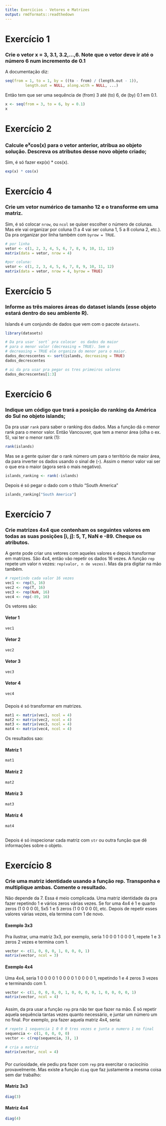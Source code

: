 ```yaml
---
title: Exercícios - Vetores e Matrizes
output: rmdformats::readthedown
---
```


# Exercício 1
### Crie o vetor x = 3, 3.1, 3.2,…,6. Note que o vetor deve ir até o número 6 num incremento de 0.1

A documentação diz:
```r
seq(from = 1, to = 1, by = ((to - from) / (length.out - 1)),
         length.out = NULL, along.with = NULL, ...)
```

Então tem que ser uma sequência de (from) 3 até (to) 6, de (by) 0.1 em 0.1.
```r
x <- seq(from = 3, to = 6, by = 0.1)
x
```

# Exercício 2
### Calcule e^x^cos(x) para o vetor anterior, atribua ao objeto solução. Descreva os atributos desse novo objeto criado;

Sim, é só fazer exp(x) * cos(x).
```r
exp(x) * cos(x)
```

# Exercício 4
### Crie um vetor numérico de tamanho 12 e o transforme em uma matriz.

Sim, é só colocar `nrow`, ou `ncol` se quiser escolher o número de colunas.
Mas ele vai organizar por coluna (1 a 4 vai ser coluna 1, 5 a 8 coluna 2, etc.).
Da pra organizar por linha também com `byrow = TRUE`.

```r
# por linha
vetor <- c(1, 2, 3, 4, 5, 6, 7, 8, 9, 10, 11, 12)
matrix(data = vetor, nrow = 4)

#por coluna:
vetor <- c(1, 2, 3, 4, 5, 6, 7, 8, 9, 10, 11, 12)
matrix(data = vetor, nrow = 4, byrow = TRUE)
```

# Exercício 5
### Informe as três maiores áreas do dataset islands (esse objeto estará dentro do seu ambiente R).

Islands é um conjundo de dados que vem com o pacote `datasets`.
```r
library(datasets)

# Da pra usar `sort` pra colocar  os dados do maior
# para o menor valor (decreasing = TRUE). Sem o
# decreasing = TRUE ele organiza do menor para o maior.
dados_decrescentes <- sort(islands, decreasing = TRUE)
dados_decrescentes

# ai da pra usar pra pegar os tres primeiros valores
dados_decrescentes[1:3]
```

# Exercício 6
### Indique um código que trará a posição do ranking da América do Sul no objeto islands;

Da pra usar `rank` para saber o ranking dos dados. Mas a função
dá o menor rank para o menor valor. Então Vancouver, que tem a menor
área (olha o ex. 5), vai ter o menor rank (1):

```r
rank(islands)
```

Mas se a gente quiser dar o rank número um para o território de
maior área, da para inverter os dados usando o sinal de (-). Assim
o menor valor vai ser o que era o maior (agora será o mais
negativo).

```r
islands_ranking <- rank(-islands)
```

Depois é só pegar o dado com o título "South America"

```r
islands_ranking["South America"]
```

# Exercício 7
### Crie matrizes 4x4 que contenham os seguintes valores em todas as suas posições [i, j]: 5, T, NaN e -89. Cheque os atributos. {.tabset .tabset-fade .tabset-pills}

A gente pode criar uns vetores com aqueles valores e depois transformar em matrizes. São 4x4, então vão
repetir os dados 16 vezes. A função `rep` repete um valor n vezes: `rep(valor, n de vezes)`. Mas da pra
digitar na mão também.

```r
# repetindo cada valor 16 vezes
vec1 <- rep(5, 16)
vec2 <- rep(T, 16)
vec3 <- rep(NaN, 16)
vec4 <- rep(-89, 16)
```

Os vetores são:

#### Vetor 1
```r
vec1
```
#### Vetor 2
```r
vec2
```

#### Vetor 3
```r
vec3
```

#### Vetor 4
```r
vec4
```

### {.tabset .tabset-fade .tabset-pills}

Depois é só transformar em matrizes.

```r
mat1 <- matrix(vec1, ncol = 4)
mat2 <- matrix(vec2, ncol = 4)
mat3 <- matrix(vec3, ncol = 4)
mat4 <- matrix(vec4, ncol = 4)
```

Os resultados sao:

#### Matriz 1
```r
mat1
```
#### Matriz 2
```r
mat2
```
#### Matriz 3
```r
mat3
```
#### Matriz 4
```r
mat4
```

##

Depois é só inspecionar cada matriz com `str` ou outra função que dê informações sobre
o objeto.

# Exercício 8
### Crie uma matriz identidade usando a função rep. Transponha e multiplique ambas. Comente o resultado. {.tabset .tabset-fade .tabset-pills}

Não depende da 7. Essa é meio complicada. Uma matriz identidade da pra fazer repetindo 1 e vários zeros
várias vezes. Se for uma 4x4 é 1 e quarto zeros (1 0 0 0 0), 5x5 1 e 5 zeros (1 0 0 0 0 0), etc. Depois
de repetir esses valores várias vezes, ela termina com 1 de novo.

#### Exemplo 3x3

Pra ilustrar, uma matriz 3x3, por exemplo, seria 1 0 0 0 1 0 0 0 1, repete 1 e 3 zeros 2 vezes e termina com 1.
```r
vector <- c(1, 0, 0, 0, 1, 0, 0, 0, 1)
matrix(vector, ncol = 3)
```

#### Exemplo 4x4
Uma 4x4, seria 1 0 0 0 0 1 0 0 0 0 1 0 0 0 0 1, repetindo 1 e 4 zeros 3 vezes e terminando com 1.
```r
vector <- c(1, 0, 0, 0, 0, 1, 0, 0, 0, 0, 1, 0, 0, 0, 0, 1)
matrix(vector, ncol = 4)
```

###

Assim, da pra usar a função `rep` pra não ter que fazer na mão. É só repetir aquela sequência
tantas vezes quanto necessário, e juntar um número um no final. Por exemplo, pra fazer aquela
matriz 4x4, seria:

```r
# repete 1 sequencia 1 0 0 0 tres vezes e junta o numero 1 no final
sequencia <- c(1, 0, 0, 0, 0)
vector <- c(rep(sequencia, 3), 1)

# cria a matriz
matrix(vector, ncol = 4)
```
### {.tabset .tabset-fade .tabset-pills}

Por curiosidade, ele pediu pra fazer com `rep` pra exercitar o raciocínio provavelmente. Mas existe
a função `diag` que faz justamente a mesma coisa sem dar trabalho:

#### Matriz 3x3
```r
diag(3)
```
#### Matriz 4x4
```r
diag(4)
```
